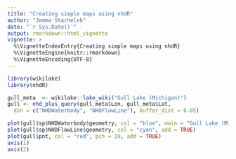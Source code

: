```yaml
---
title: "Creating simple maps using nhdR"
author: "Jemma Stachelek"
date: "`r Sys.Date()`"
output: rmarkdown::html_vignette
vignette: >
  %\VignetteIndexEntry{Creating simple maps using nhdR}
  %\VignetteEngine{knitr::rmarkdown}
  %\VignetteEncoding{UTF-8}
---
```


```r
library(wikilake)
library(nhdR)
```

```r
gull_meta  <- wikilake::lake_wiki("Gull Lake (Michigan)")
gull <- nhd_plus_query(gull_meta$Lon, gull_meta$Lat,
  dsn = c("NHDWaterbody", "NHDFlowLine"), buffer_dist = 0.05)
```

```r
plot(gull$sp$NHDWaterbody$geometry, col = "blue", main = "Gull Lake (Michigan)")
plot(gull$sp$NHDFlowLine$geometry, col = "cyan", add = TRUE)
plot(gull$pnt, col = "red", pch = 19, add = TRUE)
axis(1)
axis(2)
```
